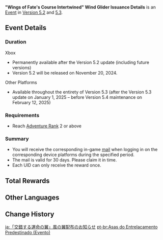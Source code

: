 {{Event
|name              = "Wings of Fate's Course Intertwined" Wind Glider Issuance Details
|image             = Wings of Fate's Course Intertwined Wind Glider Issuance Details.png
|type              = In-Game
|group             = Mail
|time_known        = yes
|time_start        = 2024-11-20 11:00:00
|time_start_offset = GMT+8
|time_end          = 2025-02-12 05:59:59
|time_end_offset   = GMT+8
|link              = https://genshin.hoyoverse.com/en/news/detail/126841
}}
{{Description|Dear Traveler,<br>To celebrate the launch of [[Genshin Impact]] on Xbox Series X<nowiki>|</nowiki>S, we have prepared a special gift for everyone — the [[Wind Glider]] "[[Wings of Fate's Course Intertwined]]." Please remember to claim it in time. Thank you for your support!<br><nowiki>*</nowiki>The [[Dressing Room]] feature can be unlocked through progressing in the game. You can equip the stylized wind glider once that feature is activated via the "Dressing Room > Wind Glider" interface.}}
'''"Wings of Fate's Course Intertwined" Wind Glider Issuance Details''' is an [[Event]] in [[Version 5.2]] and [[5.3]].

==Event Details==
===Duration===
;Xbox
* Permanently available after the Version 5.2 update (including future versions)
* Version 5.2 will be released on November 20, 2024.

;Other Platforms
* Available throughout the entirety of Version 5.3 (after the Version 5.3 update on January 1, 2025 – before Version 5.4 maintenance on February 12, 2025)

===Requirements===
* Reach [[Adventure Rank]] 2 or above

===Summary===
* You will receive the corresponding in-game [[mail]] when logging in on the corresponding device platforms during the specified period.
* The mail is valid for 30 days. Please claim it in time.
* Each UID can only receive the reward once.

==Total Rewards==
{{Event Rewards
|Wings of Fate's Course Intertwined = 1
|sort  = Wings of Fate's Course Intertwined
}}

==Other Languages==
{{Other Languages
|en       = "Wings of Fate's Course Intertwined" Wind Glider Issuance Details
|zht      = 「命軌爻錯之翼」風之翼發放說明
|zht_rm   = 
|ja       = 「交錯する運命の翼」風の翼配布のお知らせ
|ja_rm    = "Kousaku Suru Unmei no Tsubasa" Kaze no Tsubasa Haifu no Oshirase
|ko       = 「엇갈린 운명의 날개」 바람의 날개 지급 안내
|es       = Detalles del envío del planeador "Alas del Entrelazamiento Predestinado"
|fr       = Détails sur la distribution du planeur «&nbsp;Ailes des destins entremêlés&nbsp;»
|ru       = О получении планера «Крылья переплётшихся судеб»
|th       = รายละเอียดการส่งมอบเครื่องร่อนเวหา "Wings of Fate's Course Intertwined"
|th_rm    = 
|vi       = Chi Tiết Phát Phong Chi Dực "Cánh Vận Mệnh Đan Xen"
|de       = Erläuterungen zur Vergabe des Windgleiters „Flügel des verflochtenen Schicksals“
|id       = Penjelasan Pengiriman Wind Glider "Wings of Fate's Course Intertwined"
|pt       = Descrição do envio do Planador "Asas do Entrelaçamento Predestinado"
|tr       = "Kader Ağının Kanatları" Kanat Gönderim Ayrıntıları
|it       = Dettagli sull'invio dell'aliante Ali dell'Intreccio predestinato
}}

==Change History==
{{Change History|5.2}}

[[ja:「交錯する運命の翼」風の翼配布のお知らせ]]
[[pt-br:Asas do Entrelaçamento Predestinado (Evento)]]